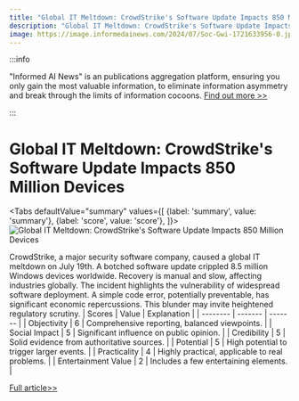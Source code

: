 ```yaml
---
title: "Global IT Meltdown: CrowdStrike's Software Update Impacts 850 Million Devices"
description: "Global IT Meltdown: CrowdStrike's Software Update Impacts 850 Million Devices"
image: https://image.informedainews.com/2024/07/Soc-Gwi-1721633956-0.jpg
---
```



:::info

"Informed AI News" is an publications aggregation platform, ensuring you only gain the most valuable information, to eliminate information asymmetry and break through the limits of information cocoons.  [Find out more >>](/)

:::

# Global IT Meltdown: CrowdStrike's Software Update Impacts 850 Million Devices


<Tabs
	defaultValue="summary"
	values={[
	{label: 'summary', value: 'summary'},
	{label: 'score', value: 'score'},
]}>
<TabItem value="summary">
<img
  src="https://image.informedainews.com/2024/07/Soc-Gwi-1721633956-0.jpg"
  alt="Global IT Meltdown: CrowdStrike's Software Update Impacts 850 Million Devices"
/>



CrowdStrike, a major security software company, caused a global IT meltdown on July 19th. A botched software update crippled 8.5 million Windows devices worldwide. Recovery is manual and slow, affecting industries globally. The incident highlights the vulnerability of widespread software deployment. A simple code error, potentially preventable, has significant economic repercussions. This blunder may invite heightened regulatory scrutiny.
</TabItem>
<TabItem value="score">
	| Scores     | Value   | Explanation |
	| -------- | ------- | ------- |
	| Objectivity  | 6    | Comprehensive reporting, balanced viewpoints.    |
	| Social Impact | 5     | Significant influence on public opinion.    |
	| Credibility    | 5    | Solid evidence from authoritative sources.    |
	| Potential    | 5    | High potential to trigger larger events.    |
	| Practicality    | 4    | Highly practical, applicable to real problems.    |
	| Entertainment Value    | 2    | Includes a few entertaining elements.    |
</TabItem>
</Tabs>

[Full article>>](https://wallstreetcn.com/articles/3720296)
